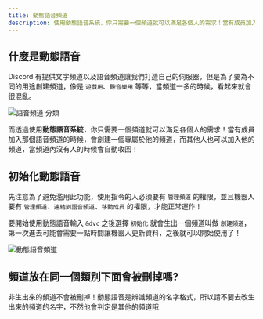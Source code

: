 ```yaml
---
title: 動態語音頻道
description: 使用動態語音系統，你只需要一個頻道就可以滿足各個人的需求！當有成員加入那個語音頻道的時候，會創建一個專屬於他的頻道，而其他人也可以加入他的頻道，當頻道內沒有人的時候會自動收回！
---
```


## 什麼是動態語音

<Adsense />

Discord 有提供文字頻道以及語音頻道讓我們打造自己的伺服器，但是為了要為不同的用途創建頻道，像是 `遊戲用`、`聽音樂用` 等等，當頻道一多的時候，看起來就會很混亂。

![語音頻道 分類](/docs/dvc/voice-channel.png)

而透過使用**動態語音系統**，你只需要一個頻道就可以滿足各個人的需求！當有成員加入那個語音頻道的時候，會創建一個專屬於他的頻道，而其他人也可以加入他的頻道，當頻道內沒有人的時候會自動收回！

## 初始化動態語音

先注意為了避免濫用此功能，使用指令的人必須要有 `管理頻道` 的權限，並且機器人要有 `管理頻道`、`連結到語音頻道`、`移動成員` 的權限，才能正常運作！

<Adsense />

要開始使用動態語音輸入 `&dvc` 之後選擇 `初始化` 就會生出一個頻道叫做 `創建頻道`，第一次進去可能會需要一點時間讓機器人更新資料，之後就可以開始使用了！

![動態語音頻道](/docs/dvc/dvc-command.png)

## 頻道放在同一個類別下面會被刪掉嗎?

非生出來的頻道不會被刪掉！動態語音是辨識頻道的名字格式，所以請不要去改生出來的頻道的名字，不然他會判定是其他的頻道哦

<Adsense />
